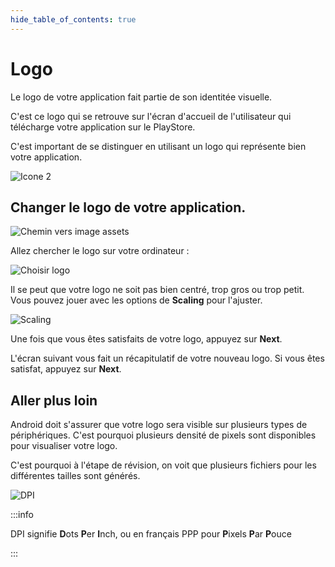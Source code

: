 ```yaml
---
hide_table_of_contents: true
---
```


# Logo

<Row>

<Column>

Le logo de votre application fait partie de son identitée visuelle. 

C'est ce logo qui se retrouve sur l'écran d'accueil de l'utilisateur qui télécharge votre application sur le PlayStore.

C'est important de se distinguer en utilisant un logo qui représente bien votre application.

</Column>

<Column size="3" >

![Icone 2](_logo/logo.png)

</Column>

</Row>

## Changer le logo de votre application.

![Chemin vers image assets](_logo/chemin.png)

Allez chercher le logo sur votre ordinateur :

![Choisir logo](_logo/image-asset.png)

Il se peut que votre logo ne soit pas bien centré, trop gros ou trop petit.
Vous pouvez jouer avec les options de **Scaling** pour l'ajuster.

![Scaling](_logo/image-asset-scaling.png)

Une fois que vous êtes satisfaits de votre logo, appuyez sur **Next**.

L'écran suivant vous fait un récapitulatif de votre nouveau logo.
Si vous êtes satisfat, appuyez sur **Next**.

## Aller plus loin

Android doit s'assurer que votre logo sera visible sur plusieurs types de périphériques. 
C'est pourquoi plusieurs densité de pixels sont disponibles pour visualiser votre logo.

C'est pourquoi à l'étape de révision, on voit que plusieurs fichiers pour les différentes tailles sont générés.

![DPI](_logo/dpi.png)

:::info 

DPI signifie **D**ots **P**er **I**nch, ou en français PPP pour **P**ixels **P**ar **P**ouce

:::